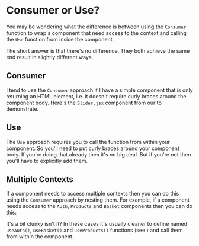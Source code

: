 
# Consumer or Use?

You may be wondering what the difference is between using the `Consumer`
function to wrap a component that need access to the context and calling the
`Use` function from inside the component.

The short answer is that there's no difference. They both achieve the same
end result in slightly different ways.

## Consumer

I tend to use the `Consumer` approach if I have a simple component that is
only returning an HTML element, i.e. it doesn't require curly braces around
the component body. Here's the `Slider.jsx` component from
our <Link to="/streamlining" text="previous example"/> to demonstrate.

<Source
  code={SliderSrc}
  caption="Slider.jsx"
  expand
/>

## Use

The `Use` approach requires you to call the function from within your
component. So you'll need to put curly braces around your component body. If
you're doing that already then it's no big deal. But if you're not then
you'll have to explicitly add them.

<Source
  code={DisplaySrc}
  caption="Display.jsx"
  expand
/>

## Multiple Contexts

If a component needs to access multiple contexts then you can do this using
the `Consumer` approach by nesting them. For example, if a component needs
access to the `Auth`, `Products` and `Basket` components then you can do
this:

<Source
  code={ConsumerSrc}
  caption="ExampleComponent.jsx"
  expand
/>

It's a bit clunky isn't it? In these cases it's usually cleaner to define
named `useAuth()`, `useBasket()` and `useProducts()` functions
(see <Link to="/streamlining" text="Streamlining Exports"/>) and call them
from within the component.

<Source
  code={UseSrc}
  caption="ExampleComponent.jsx"
  expand
/>
